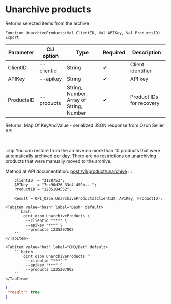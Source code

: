 ﻿---
sidebar_position: 13
---


# Unarchive products
 Returns selected items from the archive



`Function UnarchiveProducts(Val ClientID, Val APIKey, Val ProductsID) Export`

  | Parameter | CLI option | Type | Required | Description |
  |-|-|-|-|-|
  | ClientID | --clientid | String | &#x2714; | Client identifier |
  | APIKey | --apikey | String | &#x2714; | API key |
  | ProductsID | --products | String, Number, Array of String, Number | &#x2714; | Product IDs for recovery |

  
  Returns:  Map Of KeyAndValue - serialized JSON response from Ozon Seller API

<br/>

:::tip
You can restore from the archive no more than 10 products that were automatically archived per day. There are no restrictions on unarchiving products that were manually moved to the archive.

Method at API documentation: [post /v1/product/unarchive](https://docs.ozon.ru/api/seller/#operation/ProductAPI_ProductUnarchive)
:::
<br/>



```bsl title="1C:Enterprise/OneScript code example"
    ClientID  = "2128753";
    APIKey    = "7cc90d26-33e4-499b...";
    ProductID = "1235184552";

    Result = OPI_Ozon.UnarchiveProducts(ClientID, APIKey, ProductID);
```
 

 <Tabs>
  
    <TabItem value="bash" label="Bash" default>
        ```bash
            oint ozon UnarchiveProducts \
             --clientid "***" \
             --apikey "***" \
             --products 1235207802
        ```
    </TabItem>
  
    <TabItem value="bat" label="CMD/Bat" default>
        ```batch
            oint ozon UnarchiveProducts ^
             --clientid "***" ^
             --apikey "***" ^
             --products 1235207802
        ```
    </TabItem>
</Tabs>


```json title="Result"
{
 "result": true
}
```
